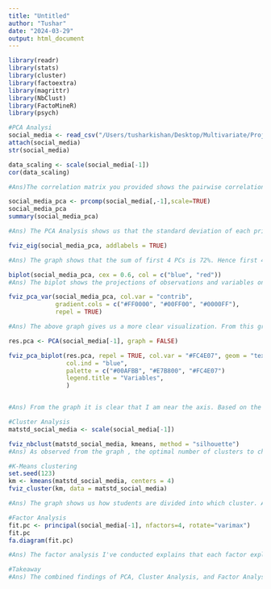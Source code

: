 ```yaml
---
title: "Untitled"
author: "Tushar"
date: "2024-03-29"
output: html_document
---
```


```r
library(readr)
library(stats)
library(cluster)
library(factoextra)
library(magrittr)
library(NbClust)
library(FactoMineR)
library(psych)

#PCA Analysi
social_media <- read_csv("/Users/tusharkishan/Desktop/Multivariate/Project/Social\ Media.csv")
attach(social_media)
str(social_media)

data_scaling <- scale(social_media[-1])
cor(data_scaling)

#Ans)The correlation matrix you provided shows the pairwise correlations between different social media platforms (Instagram, LinkedIn, Snapchat, Twitter, WhatsApp/WeChat, YouTube, OTT, and Reddit), as well as how you felt the entire week.These correlations can provide insights into how different social media platforms are related to each other. For example, if you see a high positive correlation between two platforms, it might suggest that users who are active on one platform are also likely to be active on the other. Conversely, a negative correlation might suggest that users tend to favor one platform over the other. Overall, the correlation matrix helps us understand the relationships between different social media platforms and how they might be related to how you felt during the week.

social_media_pca <- prcomp(social_media[,-1],scale=TRUE)
social_media_pca
summary(social_media_pca)

#Ans) The PCA Analysis shows us that the standard deviation of each principal component. The higher the standard deviation, the more important the component is in explaining the variability in the data. The first three PCs explain 60.45% of the variance, which is quite substantial.As we add more components, the cumulative proportion increases, eventually reaching 100% when all components are included.

fviz_eig(social_media_pca, addlabels = TRUE)

#Ans) The graph shows that the sum of first 4 PCs is 72%. Hence first 4 PCs should be considered

biplot(social_media_pca, cex = 0.6, col = c("blue", "red"))
#Ans) The biplot shows the projections of observations and variables onto the principal components. This helps us to visualize, how each observation and variable contributes to the principal components.Correlation between the variables is reflected by the angle between them. The smaller the angle, the more significant the correlation is.

fviz_pca_var(social_media_pca, col.var = "contrib",
             gradient.cols = c("#FF0000", "#00FF00", "#0000FF"),
             repel = TRUE)

#Ans) The above graph gives us a more clear visualization. From this graph it is clear that both Snapchat and Whatsapp/WeChat are more correlated.

res.pca <- PCA(social_media[-1], graph = FALSE)

fviz_pca_biplot(res.pca, repel = TRUE, col.var = "#FC4E07", geom = "text",
                col.ind = "blue",
                palette = c("#00AFBB", "#E7B800", "#FC4E07")
                legend.title = "Variables",
                )


#Ans) From the graph it is clear that I am near the axis. Based on the diagram we can tell that my social media usage is relatively balanced or average compared to the other observations. Being near the zero line means that your scores on the principal component (PC) represented by the first axis are close to the overall average for the dataset.

#Cluster Analysis
matstd_social_media <- scale(social_media[-1])

fviz_nbclust(matstd_social_media, kmeans, method = "silhouette")
#Ans) As observed from the graph , the optimal number of clusters to choose would be 2

#K-Means clustering
set.seed(123)
km <- kmeans(matstd_social_media, centers = 4)
fviz_cluster(km, data = matstd_social_media)

#Ans) The graph shows us how students are divided into which cluster. As observed from the graph cluster 1 is an outlier and a seperate cluster. The cluster which I belong to is cluster 3. Cluster 3 has a relatively low social media usage compared to cluster 2 and cluster 4. The people belonging in cluster 2 and cluster 4 have a high social media usage.

#Factor Analysis
fit.pc <- principal(social_media[-1], nfactors=4, rotate="varimax")
fit.pc
fa.diagram(fit.pc)

#Ans) The factor analysis I've conducted explains that each factor explains a certain amount of variance in the data, with RC1 explaining the most variance (30%), followed by RC2 (27%), RC3 (24%), and RC4 (19%).The RMSR (root mean square of residuals) is a measure of how well the model fits the data, with lower values indicating a better fit. In your analysis, the RMSR is 0.1, which is a relatively good fit. Also the graoh shows what apps are students are using together. Also from the graph we can see that Whatsapp/Wechat, Instagram and Youtube are combined together because students might be using it more for to communicate , learn or entertain themselves. OTT, twiiter and Reddit is combined into one, as they are providing entertainment or insights which the student wants. Linkedin and how you felt the entire week is combined into one and snapchat is kept seperately

#Takeaway
#Ans) The combined findings of PCA, Cluster Analysis, and Factor Analysis demonstrate the diversity of class members' use of social media. There are substantial variances in how people utilize different platforms, which may be classified into diverse behavioral patterns associated with various causes. This study also helps identify certain groups in the class for targeted research or treatments based on their social media behavior, which improves our understanding of common social media usage trends.

```

